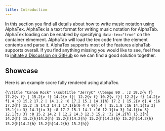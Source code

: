 ```yaml
---
title: Introduction
---
```



In this section you find all details about how to write music notation using AlphaTex.
AlphaTex is a text format for writing music notation for AlphaTab. AlphaTex loading
can be enabled by specifying `data-tex="true"` on the container elmement.
AlphaTab will load the tex code from the element contents and parse it.
AlphaTex supports most of the features alphaTab supports overall. If you find anything
missing you would like to see, feel free to [initiate a Discussion on GitHub](https://github.com/CoderLine/alphaTab/discussions/new) so we can find a good solution together.

## Showcase

Here is an example score fully rendered using alphaTex.

<AlphaTexSample>{`
\\title "Canon Rock"
\\subtitle "JerryC"
\\tempo 90
.
:2 19.2{v f} 17.2{v f} |
15.2{v f} 14.2{v f}|
12.2{v f} 10.2{v f}|
12.2{v f} 14.2{v f}.4 :8 15.2 17.2 |
14.1.2 :8 17.2 15.1 14.1{h} 17.2 |
15.2{v d}.4 :16 17.2{h} 15.2 :8 14.2 14.1 17.1{b(0 4 4 0)}.4 |
15.1.8 :16 14.1{tu 3} 15.1{tu 3} 14.1{tu 3} :8 17.2 15.1 14.1 :16 12.1{tu 3} 14.1{tu 3} 12.1{tu 3} :8 15.2 14.2 |
12.2 14.3 12.3 15.2 :32 14.2{h} 15.2{h} 14.2{h} 15.2{h}14.2{h} 15.2{h}14.2{h} 15.2{h}14.2{h} 15.2{h}14.2{h} 15.2{h}14.2{h} 15.2{h}14.2{h} 15.2{h}
`}</AlphaTexSample>
